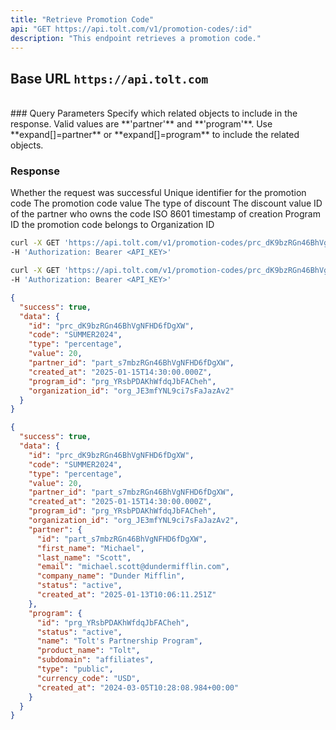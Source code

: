 ```yaml
---
title: "Retrieve Promotion Code"
api: "GET https://api.tolt.com/v1/promotion-codes/:id"
description: "This endpoint retrieves a promotion code."
---
```


## Base URL `https://api.tolt.com`

<br />
### Query Parameters

<ParamField body="expand" type="array - optional">
  Specify which related objects to include in the response. Valid values are
  **'partner'** and **'program'**. Use **expand[]=partner** or
  **expand[]=program** to include the related objects.
</ParamField>

### Response

<ResponseField name="success" type="boolean">
  Whether the request was successful
</ResponseField>

<ResponseField name="data" type="object">
  <Expandable title="properties" defaultOpen={true}>
    <ResponseField name="id" type="string">
      Unique identifier for the promotion code
    </ResponseField>
    <ResponseField name="code" type="string">
      The promotion code value
    </ResponseField>
    <ResponseField name="type" type="string">
      The type of discount
    </ResponseField>
    <ResponseField name="value" type="number">
      The discount value
    </ResponseField>
    <ResponseField name="partner_id" type="string">
      ID of the partner who owns the code
    </ResponseField>
    <ResponseField name="created_at" type="string">
      ISO 8601 timestamp of creation
    </ResponseField>
    <ResponseField name="program_id" type="string">
      Program ID the promotion code belongs to
    </ResponseField>
    <ResponseField name="organization_id" type="string">
      Organization ID
    </ResponseField>
  </Expandable>
</ResponseField>

<RequestExample>

```bash cURL
curl -X GET 'https://api.tolt.com/v1/promotion-codes/prc_dK9bzRGn46BhVgNFHD6fDgXW' \
-H 'Authorization: Bearer <API_KEY>'
```

```bash With Expand
curl -X GET 'https://api.tolt.com/v1/promotion-codes/prc_dK9bzRGn46BhVgNFHD6fDgXW?expand[]=partner&expand[]=program' \
-H 'Authorization: Bearer <API_KEY>'
```

</RequestExample>

<ResponseExample>

```json Response
{
  "success": true,
  "data": {
    "id": "prc_dK9bzRGn46BhVgNFHD6fDgXW",
    "code": "SUMMER2024",
    "type": "percentage",
    "value": 20,
    "partner_id": "part_s7mbzRGn46BhVgNFHD6fDgXW",
    "created_at": "2025-01-15T14:30:00.000Z",
    "program_id": "prg_YRsbPDAKhWfdqJbFACheh",
    "organization_id": "org_JE3mfYNL9ci7sFaJazAv2"
  }
}
```

```json Expand Response
{
  "success": true,
  "data": {
    "id": "prc_dK9bzRGn46BhVgNFHD6fDgXW",
    "code": "SUMMER2024",
    "type": "percentage",
    "value": 20,
    "partner_id": "part_s7mbzRGn46BhVgNFHD6fDgXW",
    "created_at": "2025-01-15T14:30:00.000Z",
    "program_id": "prg_YRsbPDAKhWfdqJbFACheh",
    "organization_id": "org_JE3mfYNL9ci7sFaJazAv2",
    "partner": {
      "id": "part_s7mbzRGn46BhVgNFHD6fDgXW",
      "first_name": "Michael",
      "last_name": "Scott",
      "email": "michael.scott@dundermifflin.com",
      "company_name": "Dunder Mifflin",
      "status": "active",
      "created_at": "2025-01-13T10:06:11.251Z"
    },
    "program": {
      "id": "prg_YRsbPDAKhWfdqJbFACheh",
      "status": "active",
      "name": "Tolt's Partnership Program",
      "product_name": "Tolt",
      "subdomain": "affiliates",
      "type": "public",
      "currency_code": "USD",
      "created_at": "2024-03-05T10:28:08.984+00:00"
    }
  }
}
```

</ResponseExample>
